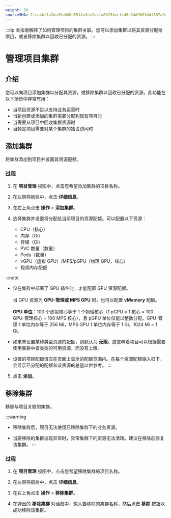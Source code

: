 ```yaml
---
weight: 30
sourceSHA: 1fca4bf1a2da93a040d5514a3ec2acfa86254ec1cd0c34d9683ddf887a948a19
---
```


:::tip
本指南解释了如何管理项目的集群关联。您可以添加集群以将其资源分配给项目，或者移除集群以回收已分配的资源。
:::

# 管理项目集群

## 介绍

您可以向项目添加集群以分配其资源，或移除集群以回收已分配的资源。此功能在以下场景中非常有用：

- 当项目资源不足以支持业务运营时
- 当新创建或添加的集群需要分配到现有项目时
- 当需要从项目中回收集群资源时
- 当特定项目需要对某个集群的独占访问时

## 添加集群

将集群添加到项目并设置其资源配额。

### 过程

1. 在 **项目管理** 视图中，点击您希望添加集群的项目名称。

2. 在左侧导航栏中，点击 **详细信息**。

3. 在右上角点击 **操作** > **添加集群**。

4. 选择集群并设置将分配给当前项目的资源配额。可以配置以下资源：
   - CPU（核心）
   - 内存（Gi）
   - 存储（Gi）
   - PVC 数量（数量）
   - Pods（数量）
   - vGPU（虚拟 GPU）/MPS/pGPU（物理 GPU，核心）
   - 视频内存配额

:::note

- 仅在集群中部署了 GPU 插件时，才能配置 GPU 资源配额。<br /><br />当 GPU 资源为 **GPU-管理或 MPS GPU** 时，也可以配置 **vMemory** 配额。<br /><br />**GPU 单位**：100 个虚拟核心等于 1 个物理核心（1 pGPU = 1 核心 = 100 GPU-管理核心 = 100 MPS 核心），且 pGPU 单位仅能以整数分配。GPU-管理 1 单位内存等于 256 Mi，MPS GPU 1 单位内存等于 1 Gi，1024 Mi = 1 Gi。

- 如果未设置某种类型资源的配额，则默认为 **无限**。这意味着项目可以根据需要使用集群中该类型的可用资源，而没有上限。

- 设置的项目配额值应在页面上显示的配额范围内。在每个资源配额输入框下，会显示已分配的配额和该资源的总量以供参考。
:::

5. 点击 **添加**。

## 移除集群

移除与项目关联的集群。

:::warning

- 移除集群后，项目无法使用已移除集群下的业务资源。

- 当要移除的集群出现异常时，异常集群下的资源无法清理。建议在移除前修复该集群。
:::

### 过程

1. 在 **项目管理** 视图中，点击您希望移除集群的项目名称。

2. 在左侧导航栏中，点击 **详细信息**。

3. 在右上角点击 **操作** > **移除集群**。

4. 在弹出的 **移除集群** 对话框中，输入要移除的集群名称，然后点击 **移除** 按钮以成功移除该集群。
